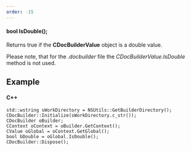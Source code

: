 ```yaml
---
order: -15
---
```

#### bool IsDouble();

Returns true if the **CDocBuilderValue** object is a double value.

Please note, that for the *.docbuilder* file the *CDocBuilderValue.IsDouble* method is not used.

## Example

#### C++

```
std::wstring sWorkDirectory = NSUtils::GetBuilderDirectory();
CDocBuilder::Initialize(sWorkDirectory.c_str());
CDocBuilder oBuilder;
CContext oContext = oBuilder.GetContext();
CValue oGlobal = oContext.GetGlobal();
bool bDouble = oGlobal.IsDouble();
CDocBuilder::Dispose();
```
